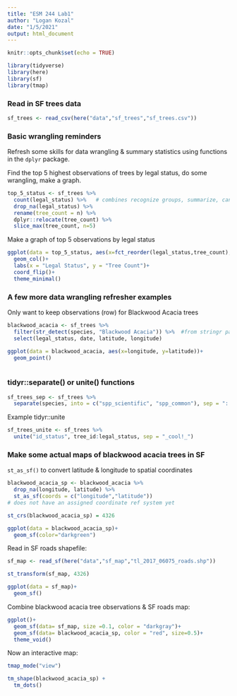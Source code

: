 ```yaml
---
title: "ESM 244 Lab1"
author: "Logan Kozal"
date: "1/5/2021"
output: html_document
---
```


```r
knitr::opts_chunk$set(echo = TRUE)

library(tidyverse)
library(here)
library(sf)
library(tmap)

```

### Read in SF trees data

```r
sf_trees <- read_csv(here("data","sf_trees","sf_trees.csv"))
```
### Basic wrangling reminders

Refresh some skills for data wrangling & summary statistics using functions in the `dplyr` package. 

Find the top 5 highest observations of trees by legal status, do some wrangling, make a graph.

```r
top_5_status <- sf_trees %>% 
  count(legal_status) %>%   # combines recognize groups, summarize, can list multiple levels 
  drop_na(legal_status) %>% 
  rename(tree_count = n) %>% 
  dplyr::relocate(tree_count) %>% 
  slice_max(tree_count, n=5)

```

Make a graph of top 5 observations by legal status 

```r
ggplot(data = top_5_status, aes(x=fct_reorder(legal_status,tree_count), y=tree_count))+
  geom_col()+
  labs(x = "Legal Status", y = "Tree Count")+
  coord_flip()+
  theme_minimal()
```

### A few more data wrangling refresher examples

Only want to keep observations (row) for Blackwood Acacia trees

```r
blackwood_acacia <- sf_trees %>% 
  filter(str_detect(species, "Blackwood Acacia")) %>%  #from stringr package
  select(legal_status, date, latitude, longitude)

ggplot(data = blackwood_acacia, aes(x=longitude, y=latitude))+
  geom_point()
  
```

### tidyr::separate() or unite() functions

```r
sf_trees_sep <- sf_trees %>%
  separate(species, into = c("spp_scientific", "spp_common"), sep = "::")
```

Example tidyr::unite

```r
sf_trees_unite <- sf_trees %>% 
  unite("id_status", tree_id:legal_status, sep = "_cool!_")
```

### Make some actual maps of blackwood acacia trees in SF

`st_as_sf()` to convert latitude & longitude to spatial coordinates

```r
blackwood_acacia_sp <- blackwood_acacia %>% 
  drop_na(longitude, latitude) %>% 
  st_as_sf(coords = c("longitude","latitude"))
# does not have an assigned coordinate ref system yet

st_crs(blackwood_acacia_sp) = 4326

ggplot(data = blackwood_acacia_sp)+
  geom_sf(color="darkgreen")
```

Read in SF roads shapefile:
```r
sf_map <- read_sf(here("data","sf_map","tl_2017_06075_roads.shp"))

st_transform(sf_map, 4326)

ggplot(data = sf_map)+
  geom_sf()
```

Combine blackwood acacia tree observations & SF roads map:

```r
ggplot()+
  geom_sf(data= sf_map, size =0.1, color = "darkgray")+
  geom_sf(data= blackwood_acacia_sp, color = "red", size=0.5)+
  theme_void()
```

Now an interactive map:

```r
tmap_mode("view")

tm_shape(blackwood_acacia_sp) + 
  tm_dots()
```


